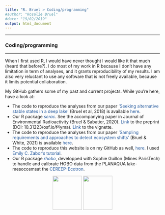 ```yaml
---
title: "R. Bruel > Coding/programming"
#author: "Rosalie Bruel"
#date: "19/02/2019"
output: html_document
---
```


<!-- Global site tag (gtag.js) - Google Analytics -->
<script async src="https://www.googletagmanager.com/gtag/js?id=UA-134870808-1"></script>
<script>
  window.dataLayer = window.dataLayer || [];
  function gtag(){dataLayer.push(arguments);}
  gtag('js', new Date());

  gtag('config', 'UA-134870808-1');
}
</script>

<!-- Have the title display in the tab name, but not on the html page  -->
<style>

.title{
    display: none;
}
    
/* Color for links */
a:link {
  color: #2a5d9f; /* cobalt blue */
  background-color: transparent;
  text-decoration: none;
}

a:visited {
  color: #2a5d9f; /* cobalt blue */
  background-color: transparent;
  text-decoration: none;
}

a:hover {
  color: #1a3c66; /* darker blue on hover */
  background-color: transparent;
  text-decoration: underline;
}

a:active {
  color: #274472; /* rich, slightly muted blue */
  background-color: transparent;
  text-decoration: underline;
}
/* end color for links */
</style>


***  


### Coding/programming
***

When I first used R, I would have never thought I would like it that much (heard that before?). I do most of my work in R because I don't have any limitation in term of analyses, and it grants reproducibility of my results. I am also very reluctant to use any software that is not freely available, because it limits potential collaboration.

My GitHub gathers some of my past and current projects. While you're here, have a look at:

* The code to reproduce the analyses from our paper <a href="https://www.researchgate.net/publication/323394346_Seeking_alternative_stable_states_in_a_deep_lake" target="_blank">'Seeking alternative stable states in a deep lake'</a> (Bruel et al, 2018) is available <a href="https://github.com/rosalieb/AltStableStates" target="_blank">here</a>.
* Our R package <a href="https://github.com/rosalieb/serac" target="_blank">_serac_</a>. See the accompanying paper in Journal of Environmental Radioactivity (Bruel & Sabatier, 2020). <a href="https://eartharxiv.org/repository/view/461/">Link</a> to the preprint (DOI: 10.31223/osf.io/f4yma). <a href="files/serac.html">Link</a> to the vignette.
* The code to reproduce the analyses from our paper <a href="https://www.sciencedirect.com/science/article/pii/S1470160X20310359" target="_blank">'Sampling requirements and approaches to detect ecosystem shifts'</a> (Bruel & White, 2021) is available <a href="https://github.com/rosalieb/temporal-sampling" target="_blank">here</a>.
* The code to reproduce this website is on my GitHub as well, <a href="https://github.com/rosalieb/rosaliebruelweb" target="_blank">here</a>. I used <a href="https://www.emilyzabor.com/tutorials/rmarkdown_websites_tutorial.html">Emily C. Zabor's tutorial</a>.
* Our R package <a href="https://github.com/rosalieb/rhobo" target="_blank">_rhobo_</a>, developped with Sophie Guillon (Mines ParisTech) to handle and calibrate HOBO data from the PLANAQUA lake-mesocosmsat the [CEREEP-Ecotron](https://www.cereep.bio.ens.psl.eu/spip.php?article45). 


<center>

<a href="https://github.com/rosalieb/serac"><img src="images/icons/hex-serac6.png" height="110" width="95" ></a>   <a href="https://github.com/rosalieb/rhobo" target="_blank"><img src="images/icons/hex-rhobo3.png" height="110" width="95" ></a> 

</center>